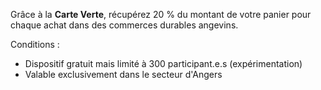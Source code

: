 Grâce à la **Carte Verte**, récupérez 20 % du montant de votre panier pour chaque achat dans des commerces durables angevins.

<span>Conditions :</span>
- Dispositif gratuit mais limité à 300 participant.e.s (expérimentation)
- Valable exclusivement dans le secteur d'Angers
